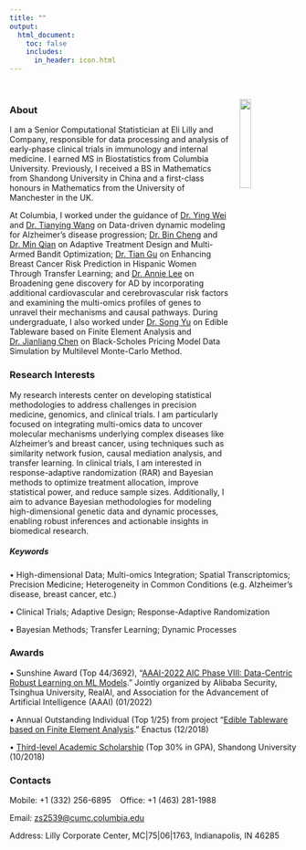 ```yaml
---
title: ""
output: 
  html_document:
    toc: false
    includes: 
      in_header: icon.html
---
```

&nbsp;

<img src="images/self2.jpg" style="width:20%; margin: 0px 0px 1ch 2ch" align="right">

### About

I am a Senior Computational Statistician at Eli Lilly and Company, responsible for data processing and analysis of early-phase clinical trials in immunology and internal medicine. I earned MS in Biostatistics from Columbia University. Previously, I received a BS in Mathematics from Shandong University in China and a first-class honours in Mathematics from the University of Manchester in the UK.

At Columbia, I worked under the guidance of [Dr. Ying Wei](https://www.publichealth.columbia.edu/profile/ying-wei-phd) and [Dr. Tianying Wang](https://tianyingw.github.io/) on Data-driven dynamic modeling for Alzheimer’s disease progression; [Dr. Bin Cheng](https://www.columbia.edu/~bc2159/index.html) and [Dr. Min Qian](https://www.columbia.edu/%7Emq2158/index.html) on Adaptive Treatment Design and Multi-Armed Bandit Optimization; [Dr. Tian Gu](https://www.publichealth.columbia.edu/profile/tian-gu-phd) on Enhancing Breast Cancer Risk Prediction in Hispanic Women Through Transfer Learning; and [Dr. Annie Lee](https://blogs.cuit.columbia.edu/ajl2199/) on Broadening gene discovery for AD by incorporating additional cardiovascular and cerebrovascular risk factors and examining the multi-omics profiles of genes to unravel their mechanisms and causal pathways. During undergraduate, I also worked under [Dr. Song Yu](http://en.tjsl.sdu.edu.cn/info/1049/1089.htm) on Edible Tableware based on Finite Element Analysis and [Dr. Jianliang Chen](https://faculty.sdu.edu.cn/chenjianliang/en/index.htm) on Black-Scholes Pricing Model Data Simulation by Multilevel Monte-Carlo Method.

### Research Interests

My research interests center on developing statistical methodologies to address challenges in precision medicine, genomics, and clinical trials. I am particularly focused on integrating multi-omics data to uncover molecular mechanisms underlying complex diseases like Alzheimer’s and breast cancer, using techniques such as similarity network fusion, causal mediation analysis, and transfer learning. In clinical trials, I am interested in response-adaptive randomization (RAR) and Bayesian methods to optimize treatment allocation, improve statistical power, and reduce sample sizes. Additionally, I aim to advance Bayesian methodologies for modeling high-dimensional genetic data and dynamic processes, enabling robust inferences and actionable insights in biomedical research.

##### Keywords

&bull; High-dimensional Data; Multi-omics Integration; Spatial Transcriptomics; Precision Medicine; Heterogeneity in Common Conditions (e.g. Alzheimer’s disease, breast cancer, etc.)

&bull; Clinical Trials; Adaptive Design; Response-Adaptive Randomization

&bull; Bayesian Methods; Transfer Learning; Dynamic Processes

### Awards

&bull; Sunshine Award (Top 44/3692), “[AAAI-2022 AIC Phase VIII: Data-Centric Robust Learning on ML Models](https://tianchi.aliyun.com/competition/entrance/531939/rankingList).” Jointly organized by Alibaba Security, Tsinghua University, RealAI, and Association for the Advancement of Artificial Intelligence (AAAI) (01/2022)

&bull; Annual Outstanding Individual (Top 1/25) from project “[Edible Tableware based on Finite Element Analysis](https://mp.weixin.qq.com/s/skvVfPcQPGasitE5BxjWyg).” Enactus (12/2018)

&bull; [Third-level Academic Scholarship](awards/scholarsdu.pdf) (Top 30% in GPA), Shandong University (10/2018)

### Contacts

<i class="fas fa-phone"></i> Mobile: +1 (332) 256-6895 &nbsp;&nbsp; <i class="fa-solid fa-briefcase"></i> Office: +1 (463) 281-1988

<i class="fas fa-envelope"></i> Email: <zs2539@cumc.columbia.edu>

<i class="fa-solid fa-map-location-dot"></i> Address: Lilly Corporate Center, MC|75|06|1763, Indianapolis, IN 46285